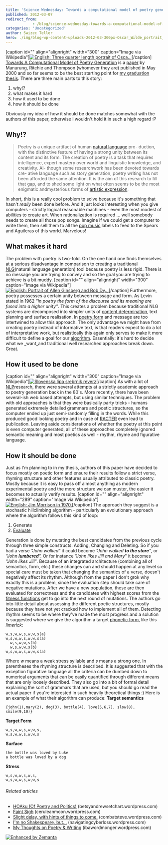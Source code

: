 ```yaml
---
title: 'Science Wednesday: Towards a computational model of poetry generation'
published: 2012-03-07
redirect_from: 
            - /blog/science-wednesday-towards-a-computational-model-of-poetry-generation/swizec/3855
categories: 'Uncategorized'
author: Swizec Teller
hero: ./img/blog-wp-content-uploads-2012-03-300px-Oscar_Wilde_portrait_by_Napoleon_Sarony_-_albumen4.jpg
---
```

\[caption id="" align="alignright" width="300" caption="Image via Wikipedia"][![English: Three quarter length portrait of Osca...](./img/blog-wp-content-uploads-2012-03-300px-Oscar_Wilde_portrait_by_Napoleon_Sarony_-_albumen4.jpg "English: Three quarter length portrait of Osca...")](http://commons.wikipedia.org/wiki/File:Oscar_Wilde_portrait_by_Napoleon_Sarony_-_albumen.jpg)\[/caption] [Towards A Computational Model of Poetry Generation](https://www.era.lib.ed.ac.uk/handle/1842/3460 "Towards a computational model of poetry generation") is a [paper](http://en.wikipedia.org/wiki/Paper "Paper") by Manurung, Ritchie and Thompson (whomever they are) published in May 2000 and so far seems to be the best starting point for [my graduation thesis](https://github.com/Swizec/Le-Thesis). There are three main parts to this story:

1. why!?
2. what makes it hard
3. how it used to be done
4. how it should be done

Obviously my idea of how it should be done matches somewhat with the authors of this paper, otherwise I wouldn't hold it in such a high regard :P

## Why!?

> Poetry is a unique artifact of human [natural language](http://en.wikipedia.org/wiki/Natural_language "Natural language") pro- duction, with the distinctive feature of having a strong unity between its content and its form. The creation of poetry is a task that requires intelligence, expert mastery over world and linguistic knowledge, and creativity. Al- though some researchwork has been devoted towards cre- ative language such as story generation, poetry writing has not been afforded the same attention. It is the aim of this research to fill that gap, and to shed some light on what often seems to be the most enigmatic andmysterious forms of [artistic expression](http://en.wikipedia.org/wiki/Art "Art").

In short, this is a really cool problem to solve because it's something that hasn't _really_ been done before. And it just looks interesting when you give computers - strictly logical reasonable machines - even the most modest of abilities to create art. When rationalization is required ... well somebody needs to create all those pop songs. Imagine if we could get a computer to write them, then sell them to all the [pop music](http://en.wikipedia.org/wiki/Pop_music "Pop music") labels to feed to the Spears and Aguileras of this world. Marvelous!

## What makes it hard

The problem with poetry is two-fold. On the one hand one finds themselves at a serious disadvantage in comparison to creating a traditional [NLG](http://en.wikipedia.org/wiki/Natural_language_generation "Natural language generation")(natural language generation) tool because poetry is less rigid. There is no message you are trying to convey and so the goal you are trying to achieve is a bit muddy. \[caption id="" align="alignright" width="300" caption="Image via Wikipedia"][![English: Portrait of Allen Ginsberg and Bob Dy...](./img/blog-wp-content-uploads-2012-03-300px-Ginsberg-dylan2.jpg "English: Portrait of Allen Ginsberg and Bob Dy...")](http://commons.wikipedia.org/wiki/File:Ginsberg-dylan.jpg)\[/caption] Furthermore, poetry possesses a certain unity between message and form. As Levin stated in 1962 _"In poetry the form of the discourse and its meaning are fused into a higher unity"_. This creates a problem because traditional NLG systems are decomposed into simpler units of [content determination](http://en.wikipedia.org/wiki/Content_determination "Content determination"), text planning and surface realisation. In [poetry form](http://en.wikipedia.org/wiki/Poetry "Poetry") and message are too intertwined to allow this approach. The only advantage we might have from creating poetry instead of informative text, is that readers expect to do a lot of interpretative work, but realistically this again only serves to make it more difficult to define a goal for our [algorithm](http://en.wikipedia.org/wiki/Algorithm "Algorithm"). Essentially: it's hard to decide what we _want_and traditional well researched approaches break down. Great.

## How it used to be done

\[caption id="" align="alignright" width="300" caption="Image via Wikipedia"][![Slovenska lipa srebrnik reverz](./img/blog-wp-content-uploads-2012-03-300px-Slovenska_lipa_srebrnik_reverz1.jpg "Slovenska lipa srebrnik reverz")](http://commons.wikipedia.org/wiki/File:Slovenska_lipa_srebrnik_reverz.jpg)\[/caption] As with a lot of [NLP](http://en.wikipedia.org/wiki/Natural_language_processing "Natural language processing")research, there were several attempts at a strictly academic approach to poetry generation back in the 80's. More recently, there have been several-ish web based attempts, but using similar techniques. The problem with old approaches is that they were basically party tricks - humans generated extremely detailed grammars and poetic structures, so the computer ended up just semi-randomly filling in the words. While this produced good looking poetry and in case of [RACTER](http://en.wikipedia.org/wiki/Racter "Racter") even lead to publication. Leaving aside considerations of whether the poetry at this point is even computer generated, all of these approaches completely ignored semantic meaning and most poetics as well - rhythm, rhyme and figurative language.

## How it should be done

Just as I'm planning to in my thesis, authors of this paper have decided to focus mostly on poetic form and ensure their results follow a strict verse, rhyming structure and other features usually attributed to classic poetry. Mostly because it is easy to pass off almost anything as modern experimental poetry and the more structure we can muster, the easier it becomes to actually verify results. \[caption id="" align="alignright" width="289" caption="Image via Wikipedia"][![English: Jim Morrison in 1970.](./img/blog-wp-content-uploads-2012-03-Jim_Morrison_19702.jpg "English: Jim Morrison in 1970.")](http://commons.wikipedia.org/wiki/File:Jim_Morrison_1970.jpg)\[/caption] The approach they suggest is a stochastic hillclimbing algorithm - particularly an evolutionary approach where the algorithm follows this kind of loop:

1. Generate
2. [Evaluate](http://en.wikipedia.org/wiki/Evaluation "Evaluation")

Generation is done by mutating the best candidates from the previous cycle through three simple constructs: Adding, Changing and Deleting. So if you had a verse _"John walked"_ it could become _"John walked **to the store**"_, or _"John **lumbered**"._ Or for instance _"John likes Jill and Mary_" it becomes _"John likes Jill"_. Because of an integrated architecture (combining all of semantics, form, etc.) these changes can and should happen at any level so special care must be taken that changing the semantics of a verse, doesn't negatively affect its rhythm. Although from the paper I don't grok why exactly this is a problem, since the evaluation step should take care of negative mutations. After we have a new population, these are then evaluated for correctness and the candidates with highest scores from the [fitness functions](http://en.wikipedia.org/wiki/Fitness_function "Fitness function") get to go into the next round of mutations. The authors go into little detail about assessing the different poetic structures, mostly because they have not yet cracked how to implement all of them. Detecting rhythm seems to be where they've made the most progress and a solution is suggested where we give the algorithm a target [phonetic form](http://en.wikipedia.org/wiki/Phonetic_form "Phonetic form"), like this _limerick_:

```
w,s,w,w,s,w,w,s(a)
w,s,w,w,s,w,w,s(a)
  w,s,w,w,s(b)
  w,s,w,w,s(b)
w,s,w,w,s,w,w,s(a)
```

Where _w_ means a weak stress syllable and _s_ means a strong one. In parentheses the rhyming structure is described. It is suggested that with the exception figurative language all the criteria can be dumbed down to numerical arguments that can be easily quantified through different means that are only loosely described. They also go into a bit of formal detail explaining the sort of grammars that are used, but you should go read the actual paper if you're interested in such heavily theoretical things :) Here is an example of what their algorithm can produce: **Target semantics**

```
{john(1),mary(2), dog(3), bottle(4), love(5,6,7), slow(8), smile(9,10)}
```

**Target Form**

```
w,s,w,w,s,w,w,s,
w,s,w,w,s,w,w,s
```

**Surface**

```
the bottle was loved by Luke
a bottle was loved by a dog
```

**Stress**

```
w,s,w,w,s,w,s,
w,s,w,w,s,w,w,s
```

###### Related articles

- [HOAku (Of Poetry and Politics)](http://betsyandrewsetchart.wordpress.com/2011/11/29/hoaku-of-poetry-and-politics/) (betsyandrewsetchart.wordpress.com)
- [Faint Sigh](http://ceruleanmoon.wordpress.com/2012/02/26/faint-sigh/) (ceruleanmoon.wordpress.com)
- [Slight delay, with hints of things to come.](http://combatsteve.wordpress.com/2012/02/07/slight-delay-with-hints-of-things-to-come/) (combatsteve.wordpress.com)
- [I'm no Shakespeare, but...](http://navigatingcyberloss.wordpress.com/2012/03/03/im-no-shakespeare-but/) (navigatingcyberloss.wordpress.com)
- [My Thoughts on Poetry & Writing](http://ibawordmonger.wordpress.com/2012/02/07/my-thoughts-on-poetry-writing/) (ibawordmonger.wordpress.com)

[![Enhanced by Zemanta](http://img.zemanta.com/zemified_e.png?x-id=8ef58f03-3863-4b67-a428-337537dccf67)](http://www.zemanta.com/ "Enhanced by Zemanta")